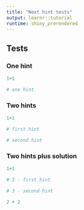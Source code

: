 ```yaml
---
title: "Next hint tests"
output: learnr::tutorial
runtime: shiny_prerendered
---
```


## Tests

### One hint

```r
1+1
```

```r
# one hint
```

### Two hints

```r
1+1
```

```r
# first hint
```

```r
# second hint
```

### Two hints plus solution

```r
1+1
```

```r
# 3 - first hint
```

```r
# 3 - second hint
```

```r
2 + 2
```
